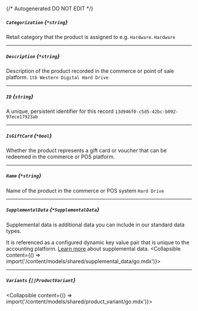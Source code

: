 {/* Autogenerated DO NOT EDIT  */}

##### `Categorization` *{`*string`}*
Retail category that the product is assigned to e.g. `Hardware`.
`Hardware`

---
##### `Description` *{`*string`}*
Description of the product recorded in the commerce or point of sale platform.
`1tb Western Digital Hard Drive`

---
##### `ID` *{`string`}*
A unique, persistent identifier for this record
`13d946f0-c5d5-42bc-b092-97ece17923ab`

---
##### `IsGiftCard` *{`*bool`}*
Whether the product represents a gift card or voucher that
can be redeemed in the commerce or POS platform.


---
##### `Name` *{`*string`}*
Name of the product in the commerce or POS system
`Hard Drive`

---
##### `SupplementalData` *{`*SupplementalData`}*
Supplemental data is additional data you can include in our standard data types. 

It is referenced as a configured dynamic key value pair that is unique to the accounting platform. [Learn more](https://docs.codat.io/using-the-api/supplemental-data/overview) about supplemental data.
<Collapsible content={() => import('/content/models/shared/supplemental_data/go.mdx')}>
</Collapsible>

---
##### `Variants` *{`[]ProductVariant`}*
<Collapsible content={() => import('/content/models/shared/product_variant/go.mdx')}>
</Collapsible>

